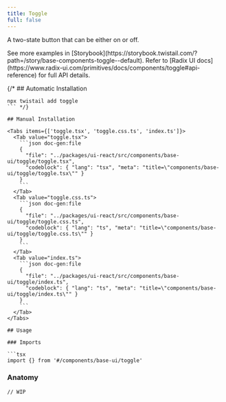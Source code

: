 ```yaml
---
title: Toggle
full: false
---
```


A two-state button that can be either on or off.

<Callout type='info'>
  See more examples in [Storybook](https://storybook.twistail.com/?path=/story/base-components-toggle--default).
  Refer to [Radix UI docs](https://www.radix-ui.com/primitives/docs/components/toggle#api-reference) for full API details.
</Callout>

{/* ## Automatic Installation

```package-install
npx twistail add toggle
``` */}

## Manual Installation

<Tabs items={['toggle.tsx', 'toggle.css.ts', 'index.ts']}>
  <Tab value="toggle.tsx">
    ```json doc-gen:file
    {
      "file": "../packages/ui-react/src/components/base-ui/toggle/toggle.tsx",
      "codeblock": { "lang": "tsx", "meta": "title=\"components/base-ui/toggle/toggle.tsx\"" }
    }
    ```
  </Tab>
  <Tab value="toggle.css.ts">
    ```json doc-gen:file
    {
      "file": "../packages/ui-react/src/components/base-ui/toggle/toggle.css.ts",
      "codeblock": { "lang": "ts", "meta": "title=\"components/base-ui/toggle/toggle.css.ts\"" }
    }
    ```
  </Tab>
  <Tab value="index.ts">
    ```json doc-gen:file
    {
      "file": "../packages/ui-react/src/components/base-ui/toggle/index.ts",
      "codeblock": { "lang": "ts", "meta": "title=\"components/base-ui/toggle/index.ts\"" }
    }
    ```
  </Tab>
</Tabs>

## Usage

### Imports

```tsx
import {} from '#/components/base-ui/toggle'
```

### Anatomy

```tsx
// WIP
```
